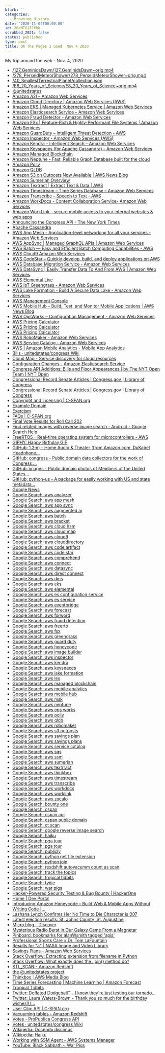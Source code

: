 ```yaml
---
blurb: ''
categories:
  - Browsing History
date: '2020-11-04T00:00:00'
id: 20eNTGjZCfkk
scrubbed_2021: false
status: published
type: post
title: Oh The Pages I Goed  Nov 4 2020
---
```


My trip around the web - Nov. 4, 2020

- [/127_GeminidsDawn/127_GeminidsDawn~orig.mp4](https://images-assets.nasa.gov/video/127_GeminidsDawn/127_GeminidsDawn~orig.mp4)
- [/278_PerseidMeteorShower/278_PerseidMeteorShower~orig.mp4](https://images-assets.nasa.gov/video/278_PerseidMeteorShower/278_PerseidMeteorShower~orig.mp4)
- [/40_SmallestTerrestrialPlanet/collection.json](https://images-assets.nasa.gov/video/40_SmallestTerrestrialPlanet/collection.json)
- [/E8_20_Years_of_Science/E8_20_Years_of_Science~orig.mp4](https://images-assets.nasa.gov/video/E8_20_Years_of_Science/E8_20_Years_of_Science~orig.mp4)
- [@unitedstates](https://github.com/unitedstates)
- [Amazon A2I – Amazon Web Services](https://aws.amazon.com/augmented-ai/)
- [Amazon Cloud Directory | Amazon Web Services (AWS)](https://aws.amazon.com/cloud-directory/)
- [Amazon EKS | Managed Kubernetes Service | Amazon Web Services](https://aws.amazon.com/eks/?whats-new-cards.sort-by=item.additionalFields.postDateTime&whats-new-cards.sort-order=desc&eks-blogs.sort-by=item.additionalFields.createdDate&eks-blogs.sort-order=desc)
- [Amazon Elasticsearch Service – Amazon Web Services](https://aws.amazon.com/elasticsearch-service/)
- [Amazon Fraud Detector - Amazon Web Services](https://aws.amazon.com/fraud-detector/)
- [Amazon FSx | Feature-Rich & Highly-Performant File Systems | Amazon Web Services](https://aws.amazon.com/fsx/)
- [Amazon GuardDuty – Intelligent Threat Detection - AWS](https://aws.amazon.com/guardduty/)
- [Amazon Inspector - Amazon Web Services (AWS)](https://aws.amazon.com/inspector/)
- [Amazon Kendra – Intelligent Search – Amazon Web Services](https://aws.amazon.com/kendra/)
- [Amazon Keyspaces (for Apache Cassandra) - Amazon Web Services](https://aws.amazon.com/keyspaces/)
- [Amazon Managed Blockchain](https://aws.amazon.com/managed-blockchain/)
- [Amazon Neptune - Fast, Reliable Graph Database built for the cloud](https://aws.amazon.com/neptune/)
- [Amazon Polly](https://aws.amazon.com/polly/)
- [Amazon QLDB](https://aws.amazon.com/qldb/)
- [Amazon S3 on Outposts Now Available | AWS News Blog](https://aws.amazon.com/blogs/aws/amazon-s3-on-outposts-now-available/)
- [Amazon Sumerian Overview](https://aws.amazon.com/sumerian/)
- [Amazon Textract | Extract Text & Data | AWS](https://aws.amazon.com/textract/)
- [Amazon Timestream – Time Series Database – Amazon Web Services](https://aws.amazon.com/timestream/)
- [Amazon Transcribe – Speech to Text - AWS](https://aws.amazon.com/transcribe/)
- [Amazon WorkDocs - Content Collaboration Service- Amazon Web Services](https://aws.amazon.com/workdocs/?amazon-workdocs-whats-new.sort-by=item.additionalFields.postDateTime&amazon-workdocs-whats-new.sort-order=desc)
- [Amazon WorkLink – secure mobile access to your internal websites & web apps](https://aws.amazon.com/worklink/)
- [Announcing the Congress API - The New York Times](https://open.blogs.nytimes.com/2009/01/08/introducing-the-congress-api/)
- [Apache Cassandra](https://cassandra.apache.org/)
- [AWS App Mesh - Application-level networking for all your services - Amazon Web Services](https://aws.amazon.com/app-mesh/)
- [AWS AppSync | Managed GraphQL APIs | Amazon Web Services](https://aws.amazon.com/appsync/)
- [AWS Batch — Easy and Efficient Batch Computing Capabilities - AWS](https://aws.amazon.com/batch/)
- [AWS Cloud9 Amazon Web Services](https://aws.amazon.com/cloud9/)
- [AWS CodeStar – Quickly develop, build, and deploy applications on AWS](https://aws.amazon.com/codestar/)
- [AWS Database Migration Service - Amazon Web Services](https://aws.amazon.com/dms/)
- [AWS DataSync | Easily Transfer Data To And From AWS | Amazon Web Services](https://aws.amazon.com/datasync/?whats-new-cards.sort-by=item.additionalFields.postDateTime&whats-new-cards.sort-order=desc)
- [AWS Elemental Live](https://aws.amazon.com/elemental-live/)
- [AWS IoT Greengrass - Amazon Web Services](https://aws.amazon.com/greengrass/)
- [AWS Lake Formation - Build A Secure Data Lake - Amazon Web Services](https://aws.amazon.com/lake-formation/?whats-new-cards.sort-by=item.additionalFields.postDateTime&whats-new-cards.sort-order=desc)
- [AWS Management Console](https://aws.amazon.com/console/)
- [AWS Mobile Hub – Build, Test, and Monitor Mobile Applications | AWS News Blog](https://aws.amazon.com/blogs/aws/aws-mobile-hub-build-test-and-monitor-mobile-applications/)
- [AWS OpsWorks – Configuration Management - Amazon Web Services](https://aws.amazon.com/opsworks/)
- [AWS Pricing Calculator](https://calculator.aws/#/createCalculator)
- [AWS Pricing Calculator](https://calculator.aws/#/addService)
- [AWS Pricing Calculator](https://calculator.aws/#/)
- [AWS RoboMaker - Amazon Web Services](https://aws.amazon.com/robomaker/)
- [AWS Service Catalog - Amazon Web Services](https://aws.amazon.com/servicecatalog/?aws-service-catalog.sort-by=item.additionalFields.createdDate&aws-service-catalog.sort-order=desc)
- [AWS | Amazon Mobile Analytics - Mobile App Analytics](https://aws.amazon.com/mobileanalytics/)
- [Bills · unitedstates/congress Wiki](https://github.com/unitedstates/congress/wiki/bills)
- [Cloud Map - Service discovery for cloud resources](https://aws.amazon.com/cloud-map/)
- [Configuration Changes - Amazon Elasticsearch Service](https://docs.aws.amazon.com/elasticsearch-service/latest/developerguide/es-managedomains-configuration-changes.html)
- [Congress API Additions: Bills and Floor Appearances | by The NYT Open Team | NYT Open](https://open.nytimes.com/congress-api-additions-bills-and-floor-appearances-69cc446e806b)
- [Congressional Record Senate Articles | Congress.gov | Library of Congress](https://www.congress.gov/congressional-record/2020/9/29/senate-section/article/S5895-2)
- [Congressional Record Senate Articles | Congress.gov | Library of Congress](https://www.congress.gov/congressional-record/2020/9/29/senate-section/article/S5897-2)
- [Copyright and Licensing | C-SPAN.org](https://www.c-span.org/about/copyrightsAndLicensing/)
- [Example Domain](http://example.com/)
- [Exercism](https://exercism.io/)
- [FAQs | C-SPAN.org](https://www.c-span.org/about/faq/)
- [Final Vote Results for Roll Call 202](https://clerk.house.gov/evs/2013/roll202.xml)
- [Find related images with reverse image search - Android - Google Search Help](https://support.google.com/websearch/answer/1325808?co=GENIE.Platform%3DDesktop&hl=en&oco=0)
- [FreeRTOS - Real-time operating system for microcontrollers - AWS](https://aws.amazon.com/freertos/)
- [GIPHY: Happy Birthday GIF](https://giphy.com/gifs/justin-david-bowie-happy-birthday-xT0BKqk8FSsAgRQ0SY)
- [GitHub: 1.2m) - Home Audio & Theater (from Amazon.com: DuKabel Headphone...](https://www.amazon.com/DuKabel-Headphone-Extension-Lossless-Premium/dp/B07FB6FB19/ref=sr_1_5?crid=3GAMQ57GX0QX2&dchild=1&keywords=headphone+extension+cable&qid=1604520260&sprefix=headphone+ext%2Caps%2C190&sr=8-5)
- [GitHub: congress - Public domain data collectors for the work of Congress,...](https://github.com/unitedstates/congress)
- [GitHub: images - Public domain photos of Members of the United States...](https://github.com/unitedstates/images)
- [GitHub: python-us - A package for easily working with US and state metadata...](https://github.com/unitedstates/python-us)
- [Google News](https://news.google.com/topstories?hl=en-US&gl=US&ceid=US:en)
- [Google Search: aws analyzer](https://www.google.com/search?newwindow=1&client=safari&rls=en&ei=TyyjX5__D8my5gLk34H4Aw&q=aws+analyzer+&oq=aws+analyzer+&gs_lcp=CgZwc3ktYWIQAzIJCAAQyQMQFhAeMgYIABAWEB4yBggAEBYQHjIGCAAQFhAeMgYIABAWEB4yBggAEBYQHjIGCAAQFhAeMgYIABAWEB4yBggAEBYQHjIICAAQFhAKEB46BAgAEEc6BggAEAcQHlDsO1iiT2D3UWgAcAJ4AIABdogB8gKSAQMzLjGYAQCgAQGqAQdnd3Mtd2l6yAEIwAEB&sclient=psy-ab&ved=0ahUKEwjf4vGW-ensAhVJmVkKHeRvAD8Q4dUDCAw&uact=5)
- [Google Search: aws app mesh](https://www.google.com/search?client=safari&rls=en&q=aws+app+mesh&ie=UTF-8&oe=UTF-8)
- [Google Search: aws app sync](https://www.google.com/search?client=safari&rls=en&q=aws+app+sync&ie=UTF-8&oe=UTF-8)
- [Google Search: aws augmented ai](https://www.google.com/search?newwindow=1&client=safari&rls=en&ei=0CyjX5TzMJG15gK-hZ2oCg&q=aws+augmented+ai&oq=aws+augmented+ai&gs_lcp=CgZwc3ktYWIQAzIFCAAQyQMyAggAMgIIADIGCAAQFhAeOgQIABBHOgQIABBDOgcIABDJAxBDOgUIABCxAzoHCAAQsQMQQ1DQ3AJY3O8CYJr0AmgAcAR4AIABbIgBzQqSAQQxMy4zmAEAoAEBqgEHZ3dzLXdpesgBCMABAQ&sclient=psy-ab&ved=0ahUKEwiUm9TU-ensAhWRmlkKHb5CB6UQ4dUDCAw&uact=5)
- [Google Search: aws batch](https://www.google.com/search?client=safari&rls=en&q=aws+batch&ie=UTF-8&oe=UTF-8)
- [Google Search: aws bracket](https://www.google.com/search?client=safari&rls=en&q=aws+bracket&ie=UTF-8&oe=UTF-8)
- [Google Search: aws cloud hsm](https://www.google.com/search?client=safari&rls=en&q=aws+cloud+hsm&ie=UTF-8&oe=UTF-8)
- [Google Search: aws cloud map](https://www.google.com/search?client=safari&rls=en&q=aws+cloud+map&ie=UTF-8&oe=UTF-8)
- [Google Search: aws cloud9](https://www.google.com/search?client=safari&rls=en&q=aws+cloud9&ie=UTF-8&oe=UTF-8)
- [Google Search: aws clouddirectory](https://www.google.com/search?client=safari&rls=en&q=aws+clouddirectory&ie=UTF-8&oe=UTF-8)
- [Google Search: aws code artifact](https://www.google.com/search?client=safari&rls=en&q=aws+code+artifact&ie=UTF-8&oe=UTF-8)
- [Google Search: aws code star](https://www.google.com/search?client=safari&rls=en&q=aws+code+star&ie=UTF-8&oe=UTF-8)
- [Google Search: aws comprehend](https://www.google.com/search?client=safari&rls=en&q=aws+comprehend&ie=UTF-8&oe=UTF-8)
- [Google Search: aws connect](https://www.google.com/search?client=safari&rls=en&q=aws+connect&ie=UTF-8&oe=UTF-8)
- [Google Search: aws datasync](https://www.google.com/search?client=safari&rls=en&q=aws+datasync&ie=UTF-8&oe=UTF-8)
- [Google Search: aws direct connect](https://www.google.com/search?client=safari&rls=en&q=aws+direct+connect&ie=UTF-8&oe=UTF-8)
- [Google Search: aws dms](https://www.google.com/search?client=safari&rls=en&q=aws+dms&ie=UTF-8&oe=UTF-8)
- [Google Search: aws eks](https://www.google.com/search?client=safari&rls=en&q=aws+eks&ie=UTF-8&oe=UTF-8)
- [Google Search: aws elemental](https://www.google.com/search?client=safari&rls=en&q=aws+elemental&ie=UTF-8&oe=UTF-8)
- [Google Search: aws es configuration service](https://www.google.com/search?client=safari&rls=en&q=aws+es+configuration+service&ie=UTF-8&oe=UTF-8)
- [Google Search: aws es service](https://www.google.com/search?client=safari&rls=en&q=aws+es+service&ie=UTF-8&oe=UTF-8)
- [Google Search: aws eventbridge](https://www.google.com/search?client=safari&rls=en&q=aws+eventbridge&ie=UTF-8&oe=UTF-8)
- [Google Search: aws forecast](https://www.google.com/search?client=safari&rls=en&q=aws+forecast&ie=UTF-8&oe=UTF-8)
- [Google Search: aws forword](https://www.google.com/search?client=safari&rls=en&q=aws+forword&ie=UTF-8&oe=UTF-8)
- [Google Search: aws fraud detection](https://www.google.com/search?client=safari&rls=en&q=aws+fraud+detection&ie=UTF-8&oe=UTF-8)
- [Google Search: aws freerto](https://www.google.com/search?client=safari&rls=en&q=aws+freerto&ie=UTF-8&oe=UTF-8)
- [Google Search: aws fsx](https://www.google.com/search?client=safari&rls=en&q=aws+fsx&ie=UTF-8&oe=UTF-8)
- [Google Search: aws greengrass](https://www.google.com/search?client=safari&rls=en&q=aws+greengrass&ie=UTF-8&oe=UTF-8)
- [Google Search: aws guard duty](https://www.google.com/search?client=safari&rls=en&q=aws+guard+duty&ie=UTF-8&oe=UTF-8)
- [Google Search: aws honeycode](https://www.google.com/search?client=safari&rls=en&q=aws+honeycode&ie=UTF-8&oe=UTF-8)
- [Google Search: aws image builder](https://www.google.com/search?client=safari&rls=en&q=aws+image+builder&ie=UTF-8&oe=UTF-8)
- [Google Search: aws inspector](https://www.google.com/search?client=safari&rls=en&q=aws+inspector&ie=UTF-8&oe=UTF-8)
- [Google Search: aws kendra](https://www.google.com/search?client=safari&rls=en&q=aws+kendra&ie=UTF-8&oe=UTF-8)
- [Google Search: aws keyspaces](https://www.google.com/search?client=safari&rls=en&q=aws+keyspaces&ie=UTF-8&oe=UTF-8)
- [Google Search: aws lake formation](https://www.google.com/search?client=safari&rls=en&q=aws+lake+formation&ie=UTF-8&oe=UTF-8)
- [Google Search: aws lex](https://www.google.com/search?client=safari&rls=en&q=aws+lex&ie=UTF-8&oe=UTF-8)
- [Google Search: aws managed blockchain](https://www.google.com/search?client=safari&rls=en&q=aws+managed+blockchain&ie=UTF-8&oe=UTF-8)
- [Google Search: aws mobile analytics](https://www.google.com/search?client=safari&rls=en&q=aws+mobile+analytics&ie=UTF-8&oe=UTF-8)
- [Google Search: aws mobile hub](https://www.google.com/search?client=safari&rls=en&q=aws+mobile+hub&ie=UTF-8&oe=UTF-8)
- [Google Search: aws msk](https://www.google.com/search?client=safari&rls=en&q=aws+msk&ie=UTF-8&oe=UTF-8)
- [Google Search: aws neptune](https://www.google.com/search?client=safari&rls=en&q=aws+neptune&ie=UTF-8&oe=UTF-8)
- [Google Search: aws ops works](https://www.google.com/search?client=safari&rls=en&q=aws+ops+works&ie=UTF-8&oe=UTF-8)
- [Google Search: aws polly](https://www.google.com/search?client=safari&rls=en&q=aws+polly&ie=UTF-8&oe=UTF-8)
- [Google Search: aws qldb](https://www.google.com/search?client=safari&rls=en&q=aws+qldb&ie=UTF-8&oe=UTF-8)
- [Google Search: aws robomaker](https://www.google.com/search?client=safari&rls=en&q=aws+robomaker&ie=UTF-8&oe=UTF-8)
- [Google Search: aws s3 outposts](https://www.google.com/search?client=safari&rls=en&q=aws+s3+outposts&ie=UTF-8&oe=UTF-8)
- [Google Search: aws savings plan](https://www.google.com/search?client=safari&rls=en&q=aws+savings+plan&ie=UTF-8&oe=UTF-8)
- [Google Search: aws savings plans](https://www.google.com/search?client=safari&rls=en&q=aws+savings+plans&ie=UTF-8&oe=UTF-8)
- [Google Search: aws service catalog](https://www.google.com/search?client=safari&rls=en&q=aws+service+catalog&ie=UTF-8&oe=UTF-8)
- [Google Search: aws sqs](https://www.google.com/search?client=safari&rls=en&q=aws+sqs&ie=UTF-8&oe=UTF-8)
- [Google Search: aws ssm](https://www.google.com/search?client=safari&rls=en&q=aws+ssm&ie=UTF-8&oe=UTF-8)
- [Google Search: aws sumerian](https://www.google.com/search?client=safari&rls=en&q=aws+sumerian&ie=UTF-8&oe=UTF-8)
- [Google Search: aws textrract](https://www.google.com/search?client=safari&rls=en&q=aws+textrract&ie=UTF-8&oe=UTF-8)
- [Google Search: aws thinkbox](https://www.google.com/search?client=safari&rls=en&q=aws+thinkbox&ie=UTF-8&oe=UTF-8)
- [Google Search: aws timestream](https://www.google.com/search?client=safari&rls=en&q=aws+timestream&ie=UTF-8&oe=UTF-8)
- [Google Search: aws transcribe](https://www.google.com/search?client=safari&rls=en&q=aws+transcribe&ie=UTF-8&oe=UTF-8)
- [Google Search: aws workdocs](https://www.google.com/search?client=safari&rls=en&q=aws+workdocs&ie=UTF-8&oe=UTF-8)
- [Google Search: aws worklink](https://www.google.com/search?client=safari&rls=en&q=aws+worklink&ie=UTF-8&oe=UTF-8)
- [Google Search: aws zocalo](https://www.google.com/search?client=safari&rls=en&q=aws+zocalo&ie=UTF-8&oe=UTF-8)
- [Google Search: bounty one](https://www.google.com/search?client=safari&rls=en&q=bounty+one&ie=UTF-8&oe=UTF-8)
- [Google Search: cspan](https://www.google.com/search?client=safari&rls=en&q=cspan&ie=UTF-8&oe=UTF-8)
- [Google Search: cspan api](https://www.google.com/search?client=safari&rls=en&q=cspan+api&ie=UTF-8&oe=UTF-8)
- [Google Search: cspan public domain](https://www.google.com/search?client=safari&rls=en&q=cspan+public+domain&ie=UTF-8&oe=UTF-8)
- [Google Search: ct scan](https://www.google.com/search?q=ct+scan&newwindow=1&client=safari&rls=en&source=lnms&tbm=isch&sa=X&ved=2ahUKEwjzi-WSxOrsAhUJzlkKHaf5DisQ_AUoAXoECCIQAw&biw=960&bih=489#imgrc=w0xrkcWyF8Z7qM)
- [Google Search: google reverse image search](https://www.google.com/search?client=safari&rls=en&q=google+reverse+image+search&ie=UTF-8&oe=UTF-8)
- [Google Search: haiku](https://www.google.com/search?newwindow=1&client=safari&rls=en&q=haiku&spell=1&sa=X&ved=2ahUKEwjD497GoensAhUCmlkKHQShBwYQBSgAegQIDhAp&biw=874&bih=694)
- [Google Search: pga tour](https://www.google.com/search?q=pga+tour&newwindow=1&hl=en&tbs=sbi:AMhZZivDNwBIl2lNob7MAv6fOCYJwpzwV287eUJbsaAliZDsP8zrkXqA5OOayqWU2gkKsXlTofgEixgOif8DcLHqYmI2vieXPmfysiuiuPgYWSF-6aM80Wzucz3zUiH7HQel7PDMjhR0-VNoX4zFUOp3srwBA6SomvojseH-hudYAr-DMcLlxhNnIuuBU0pJWT-Ali9PU5mEonYXhF83uWjAmyouMf5xzpw40PkoExfSGqWZKH_1S77jgrNeNlI271GY2VzoDM3H0YFBneLfMwupCXv_1VC3O3kDMYTIPx5R-_144gr68IFYQKVSLR5Vi8MHOsHF6GmawVVsgJkSUGirNPn0BtqOeRDtw&ei=yiOjX8PML6_Y5gLvs53YCg&start=30&sa=N&ved=2ahUKEwjD2ZOH8ensAhUvrFkKHe9ZB6s4FBDw0wN6BAgVEEI&biw=878&bih=805)
- [Google Search: pga tour](https://www.google.com/search?q=pga+tour&newwindow=1&hl=en&tbs=sbi:AMhZZivDNwBIl2lNob7MAv6fOCYJwpzwV287eUJbsaAliZDsP8zrkXqA5OOayqWU2gkKsXlTofgEixgOif8DcLHqYmI2vieXPmfysiuiuPgYWSF-6aM80Wzucz3zUiH7HQel7PDMjhR0-VNoX4zFUOp3srwBA6SomvojseH-hudYAr-DMcLlxhNnIuuBU0pJWT-Ali9PU5mEonYXhF83uWjAmyouMf5xzpw40PkoExfSGqWZKH_1S77jgrNeNlI271GY2VzoDM3H0YFBneLfMwupCXv_1VC3O3kDMYTIPx5R-_144gr68IFYQKVSLR5Vi8MHOsHF6GmawVVsgJkSUGirNPn0BtqOeRDtw&ei=4COjX7_CK9CK5wKNrrsQ&start=40&sa=N&ved=2ahUKEwi_ss6R8ensAhVQxVkKHQ3XDgI4HhDw0wN6BAgVEEI&biw=878&bih=805)
- [Google Search: publicly](https://www.google.com/search?newwindow=1&client=safari&rls=en&q=publicly&spell=1&sa=X&ved=2ahUKEwjNhsWcjOrsAhUHyFkKHXo8CD8QBSgAegQIFRAp&biw=1167&bih=843)
- [Google Search: python get file extension](https://www.google.com/search?client=safari&rls=en&q=python+get+file+extension&ie=UTF-8&oe=UTF-8)
- [Google Search: python join](https://www.google.com/search?client=safari&rls=en&q=python+join&ie=UTF-8&oe=UTF-8)
- [Google Search: resdshift autovacumm count as scan](https://www.google.com/search?client=safari&rls=en&q=resdshift+autovacumm+count+as+scan&ie=UTF-8&oe=UTF-8)
- [Google Search: track the topics](https://www.google.com/search?client=safari&rls=en&q=track+the+topics&ie=UTF-8&oe=UTF-8)
- [Google Search: tropical tidbits](https://www.google.com/search?client=safari&rls=en&q=tropical+tidbits&ie=UTF-8&oe=UTF-8)
- [Google Search: tydie](https://www.google.com/search?client=safari&rls=en&q=tydie&ie=UTF-8&oe=UTF-8)
- [Google Search: war pigs](https://www.google.com/search?client=safari&rls=en&q=war+pigs&ie=UTF-8&oe=UTF-8)
- [Hacker-Powered Security Testing & Bug Bounty | HackerOne](https://www.hackerone.com/)
- [Home | Dev Portal](https://developer.nytimes.com/)
- [Introducing Amazon Honeycode – Build Web & Mobile Apps Without Writing Code |...](https://aws.amazon.com/blogs/aws/introducing-amazon-honeycode-build-web-mobile-apps-without-writing-code/)
- [Lashana Lynch Confirms Her No Time to Die Character is 007](https://io9.gizmodo.com/whenever-we-actually-see-no-time-to-die-lashana-lynch-1845571559)
- [Latest election results: St. Johns County, St. Augustine](https://www.staugustine.com/story/news/politics/elections/2020/11/03/live-results-st-johns-county-st-augustine-florida-elections/6088770002/)
- [Micro.blog - Discover](https://micro.blog/discover)
- [Mysterious Radio Burst in Our Galaxy Came From a Magnetar](https://gizmodo.com/mysterious-radio-burst-in-our-galaxy-came-from-a-magnet-1845563339)
- [Pinboard: bookmarks for alanWsmith tagged 'apis'](https://pinboard.in/u:alanWsmith/t:APIs/)
- [Professional Sports Care » Dr. Tom LaFountain](https://www.tomlafountain.com/professional-sports-care/)
- [Results for "a" | NASA Image and Video Library](https://images.nasa.gov/search-results?q=a&page=1&media=video&yearStart=1920&yearEnd=2020)
- [Savings Plans – Amazon Web Services](https://aws.amazon.com/savingsplans/)
- [Stack Overflow: Extracting extension from filename in Python](https://stackoverflow.com/questions/541390/extracting-extension-from-filename-in-python)
- [Stack Overflow: What exactly does the .join() method do?](https://stackoverflow.com/questions/1876191/what-exactly-does-the-join-method-do)
- [STL_SCAN - Amazon Redshift](https://docs.aws.amazon.com/redshift/latest/dg/r_STL_SCAN.html)
- [the @unitedstates project](https://theunitedstates.io/)
- [Thinkbox | AWS Media Blog](https://aws.amazon.com/blogs/media/tag/thinkbox/)
- [Time Series Forecasting | Machine Learning | Amazon Forecast](https://aws.amazon.com/forecast/)
- [Tropical Tidbits](https://www.tropicaltidbits.com/)
- [Twitter: Deflated Dodgeball™ - I know they're just testing our tornado...](https://twitter.com/AboveAverageTom/status/1324049884467650560)
- [Twitter: Laura Waters-Brown - Thank you so much for the birthday wishes!! I...](https://twitter.com/LWB21/status/1324135382926184451)
- [User Clip: API | C-SPAN.org](https://www.c-span.org/video/?c4630366/user-clip-api)
- [Vacuuming tables - Amazon Redshift](https://docs.aws.amazon.com/redshift/latest/dg/t_Reclaiming_storage_space202.html)
- [Votes - ProPublica Congress API](https://projects.propublica.org/api-docs/congress-api/votes/#get-votes-by-type)
- [Votes · unitedstates/congress Wiki](https://github.com/unitedstates/congress/wiki/votes)
- [Wikipedia: Docendo discimus](https://en.wikipedia.org/wiki/Docendo_discimus)
- [Wikipedia: Haiku](https://en.wikipedia.org/wiki/Haiku)
- [Working with SSM Agent - AWS Systems Manager](https://docs.aws.amazon.com/systems-manager/latest/userguide/ssm-agent.html)
- [YouTube: Black Sabbath ~ War Pigs](https://www.youtube.com/watch?v=LQUXuQ6Zd9w)
